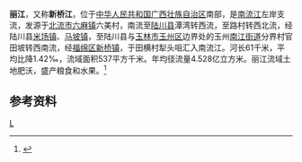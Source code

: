 {{Otheruses|丽江 (消歧义)|other=同名或類似名的其它條目描述}}
'''丽江'''，又称'''新桥江'''，位于[[中华人民共和国|中华人民共和国]][[广西壮族自治区|广西壮族自治区]]南部，是[[南流江|南流江]]左岸支流，发源于[[北流市|北流市]][[六麻镇|六麻镇]]六美村，南流至[[陆川县|陆川县]]潭湾转西流，至路村转西北流，经陆川县[[米场镇|米场镇]]、[[马坡镇_(陆川县)|马坡镇]]，至陆川县与[[玉林市|玉林市]][[玉州区|玉州区]]边界处的玉州[[南江街道|南江街道]]分界村官田坡转西南流，经[[福绵区|福绵区]][[新桥镇_(玉林市)|新桥镇]]，于田横村犁头咀汇入南流江。河长61千米，平均比降1.42‰，流域面积537平方千米。年均径流量4.528亿立方米。丽江流域土地肥沃，盛产粮食和水果。<ref name="中国河湖大典">{{cite book |author=《[[中国河湖大典|中国河湖大典]]》编纂委员会 |title=《中国河湖大典·珠江卷》 |year=2013年1月 |publisher=中国水利水电出版社 |location=北京 |pages=392页|isbn= 978-7-5170-0561-2 }}</ref>

==参考资料==
{{reflist}}

[[category:广西河流|L]]